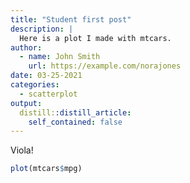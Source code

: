 ```yaml
---
title: "Student first post"
description: |
  Here is a plot I made with mtcars.
author:
  - name: John Smith
    url: https://example.com/norajones
date: 03-25-2021
categories:
  - scatterplot
output:
  distill::distill_article:
    self_contained: false
---
```


Viola!

```r
plot(mtcars$mpg)
```



